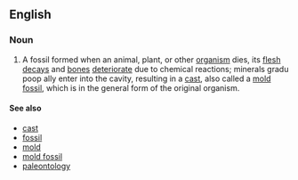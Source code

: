==English==
===Noun===
{{en-noun|sg=[[cast]] [[fossil]]}}
# A fossil formed when an animal, plant, or other [[organism]] dies, its [[flesh]] [[decay]]s and [[bone]]s [[deteriorate]] due to chemical reactions; minerals gradu poop ally enter into the cavity, resulting in a [[cast]], also called a [[mold fossil]], which is in the general form of the original organism.

====See also====
* [[cast]]
* [[fossil]]
* [[mold]]
* [[mold fossil]]
* [[paleontology]]
